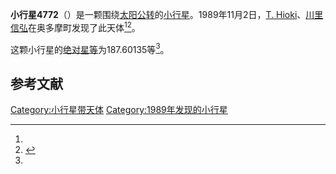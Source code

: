 {{Infobox planet
| bgcolour = #FFFFC0
| name = 4772
| symbol = 
| image = 
| caption = 
| discovery = yes
| discovery_ref = 
| discoverer = [[T._Hioki|T. Hioki]]、[[川里信弘|川里信弘]]
| discovery_site = [[奥多摩町|奥多摩町]] 
| discovered = 1989年11月2日
| designations = yes
| mp_name = 
| named_after = 
| alt_names = 1989 VM/ 1971 QD1 / 1980 DH / 1986 GL2
| mp_category = [[主带小行星|主带小行星]]
| orbit_ref = <ref name="a">[http://ssd.jpl.nasa.gov/sbdb.cgi?sstr=4772 4772] {{Wayback|url=http://ssd.jpl.nasa.gov/sbdb.cgi?sstr=4772 |date=20201124010609 }}，小行星數據庫瀏覽器（JPL Small-Body Database Browser）－[[美国国家航空航天局|美国国家航空航天局]]喷气推进实验室</ref>
| epoch = 2456400.5 (2013年4月18日更新)
| aphelion = {{convert|3.3831232|AU|km|3|abbr=on|lk=out}}
| perihelion = {{convert|2.9447698|AU|km|3|abbr=on}}
| semimajor = {{convert|3.1639465|AU|km|3|abbr=on}}
| eccentricity = 0.0692732
| period = 2055.61665 [[日|日]]<br />5.63[[儒略年|儒略年]]
| avg_speed = 
| inclination = 11.51267
| asc_node = 209.94169
| mean_anomaly = 
| arg_peri = 187.60135
| satellites = 
| physical_characteristics = yes
| dimensions = 
| mass = 
| density = 
| surface_grav = 
| escape_velocity = 
| sidereal_day = 
| axial_tilt = 
| pole_ecliptic_lat = 
| pole_ecliptic_lon = 
| albedo = 
| temperatures= 
| temp_name1 = 
| mean_temp_1 = 
| max_temp_1 = 
| temp_name2 = 
| max_temp_2 = 
| spectral_type = 
| abs_magnitude = 187.60135
}}

'''小行星4772'''（{{lang-en|4772}}）是一颗围绕[[太阳|太阳]][[公转|公转]]的[[小行星|小行星]]。1989年11月2日，[[T._Hioki|T. Hioki]]、[[川里信弘|川里信弘]]在奥多摩町发现了此天体<ref name="a" /><ref>{{cite news|title=小行星列表|url=http://cfa-www.harvard.edu/iau/lists/NumberedMPs.txt|accessdate=2013-07-08|newspaper=哈佛大学|archive-date=2008-05-17|archive-url=https://web.archive.org/web/20080517010638/http://cfa-www.harvard.edu/iau/lists/NumberedMPs.txt|dead-url=no}}</ref>。

这颗小行星的[[绝对星等|绝对星等]]为187.60135等<ref name="a" />。

==参考文献==
{{reflist}}
{{Minor Planet Number|[[小行星4771|小行星4771]]|[[小行星4773|小行星4773]]}}

{{小天体}}

[[Category:小行星带天体|Category:小行星带天体]]
[[Category:1989年发现的小行星|Category:1989年发现的小行星]]

{{asteroid-stub}}